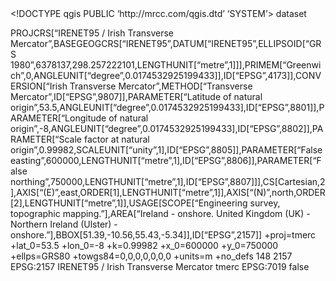 <!DOCTYPE qgis PUBLIC 'http://mrcc.com/qgis.dtd' 'SYSTEM'>
<qgis version="3.34.11-Prizren">
  <identifier></identifier>
  <parentidentifier></parentidentifier>
  <language></language>
  <type>dataset</type>
  <title></title>
  <abstract></abstract>
  <links/>
  <dates/>
  <fees></fees>
  <encoding></encoding>
  <crs>
    <spatialrefsys nativeFormat="Wkt">
      <wkt>PROJCRS["IRENET95 / Irish Transverse Mercator",BASEGEOGCRS["IRENET95",DATUM["IRENET95",ELLIPSOID["GRS 1980",6378137,298.257222101,LENGTHUNIT["metre",1]]],PRIMEM["Greenwich",0,ANGLEUNIT["degree",0.0174532925199433]],ID["EPSG",4173]],CONVERSION["Irish Transverse Mercator",METHOD["Transverse Mercator",ID["EPSG",9807]],PARAMETER["Latitude of natural origin",53.5,ANGLEUNIT["degree",0.0174532925199433],ID["EPSG",8801]],PARAMETER["Longitude of natural origin",-8,ANGLEUNIT["degree",0.0174532925199433],ID["EPSG",8802]],PARAMETER["Scale factor at natural origin",0.99982,SCALEUNIT["unity",1],ID["EPSG",8805]],PARAMETER["False easting",600000,LENGTHUNIT["metre",1],ID["EPSG",8806]],PARAMETER["False northing",750000,LENGTHUNIT["metre",1],ID["EPSG",8807]]],CS[Cartesian,2],AXIS["(E)",east,ORDER[1],LENGTHUNIT["metre",1]],AXIS["(N)",north,ORDER[2],LENGTHUNIT["metre",1]],USAGE[SCOPE["Engineering survey, topographic mapping."],AREA["Ireland - onshore. United Kingdom (UK) - Northern Ireland (Ulster) - onshore."],BBOX[51.39,-10.56,55.43,-5.34]],ID["EPSG",2157]]</wkt>
      <proj4>+proj=tmerc +lat_0=53.5 +lon_0=-8 +k=0.99982 +x_0=600000 +y_0=750000 +ellps=GRS80 +towgs84=0,0,0,0,0,0,0 +units=m +no_defs</proj4>
      <srsid>148</srsid>
      <srid>2157</srid>
      <authid>EPSG:2157</authid>
      <description>IRENET95 / Irish Transverse Mercator</description>
      <projectionacronym>tmerc</projectionacronym>
      <ellipsoidacronym>EPSG:7019</ellipsoidacronym>
      <geographicflag>false</geographicflag>
    </spatialrefsys>
  </crs>
  <extent/>
</qgis>

